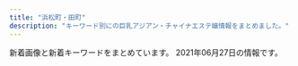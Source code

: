 ```yaml
---
title: "浜松町・田町"
description: "キーワード別にの巨乳アジアン・チャイナエステ嬢情報をまとめました。"
---
```


新着画像と新着キーワードをまとめています。
2021年06月27日の情報です。

<DmmAffiliateIns />
<KeywordTable
  shops={
    [
    {
        "station": "JR\u7530\u753a\u99c5\u897f\u53e3",
        "keywords": {},
        "img_links": [
            "https://static.wixstatic.com/media/c0eb72_026f8703429f4d1a93067d6664ba9e24~mv2.png",
            "https://static.wixstatic.com/media/c0eb72_349ce6f6faed4c09b9ec1e412ba7a370~mv2.jpg",
            "https://static.wixstatic.com/media/c0eb72_068fd8e3a6034963bb1dcf1002759294~mv2.png",
            "https://static.wixstatic.com/media/c0eb72_9f57c6ba804e4a55805040f7832a3bb9~mv2.png",
            "https://static.wixstatic.com/media/c0eb72_43f5a28bd3004602b64ed4bc3095af0e~mv2.png"
        ],
        "name": "\u68ee\u306e\u9999",
        "url": "https://www.morinokaori-massage.com/"
    },
    {
        "url": "http://www.k-harunoie.info/",
        "keywords": {},
        "name": "\u6625\u306e\u5bb6",
        "station": "JR\u7530\u753a\u99c5\u6771\u53e3",
        "img_links": [
            "http://www.k-harunoie.info/imge/ta.png",
            "http://www.k-harunoie.info/imge/sys.png",
            "http://www.k-harunoie.info/imge/s1.png",
            "http://www.k-harunoie.info/imge/service2.jpg",
            "http://www.k-harunoie.info/imge/service3.jpg",
            "http://www.k-harunoie.info/imge/p-2.jpg",
            "http://www.k-harunoie.info/imge/tel.png",
            "http://www.k-harunoie.info/imge/staff_t.jpg",
            "http://www.k-harunoie.info/imge/int2.png",
            "http://www.k-harunoie.info/imge/interior_t.jpg",
            "http://www.k-harunoie.info/imge/service1.jpg",
            "http://www.k-harunoie.info/imge/p-4.jpg",
            "http://www.k-harunoie.info/imge/p-1.jpg",
            "http://www.k-harunoie.info/imge/s0.png",
            "http://www.k-harunoie.info/imge/p-5.jpg",
            "http://www.k-harunoie.info/imge/botton.jpg"
        ]
    },
    {
        "name": "\u3072\u307e\u308f\u308a",
        "url": "http://www.himawari.mensest.com/",
        "keywords": {
            "C": 3,
            "D": 2,
            "86": 3,
            "87": 2
        },
        "img_links": [
            "http://www.himawari.mensest.com/files/003-02.jpg",
            "http://www.himawari.mensest.com/images/bj1.jpg",
            "http://www.himawari.mensest.com/files/003.jpg",
            "http://www.himawari.mensest.com/images/s_info.jpg",
            "http://www.himawari.mensest.com/files/006.jpg",
            "http://www.himawari.mensest.com/images/s_link.jpg",
            "http://www.himawari.mensest.com/files/004.jpg",
            "http://www.himawari.mensest.com/files/005-02.jpg",
            "http://www.himawari.mensest.com/files/006-02.jpg",
            "http://www.himawari.mensest.com/files/002-02.jpg",
            "http://www.himawari.mensest.com/images/s_news.jpg",
            "http://www.himawari.mensest.com/images/mobile.jpg",
            "http://www.himawari.mensest.com/files/005.jpg",
            "http://www.himawari.mensest.com/images/bj3.jpg",
            "http://www.himawari.mensest.com/files/002.jpg",
            "http://www.himawari.mensest.com/images/s_staff.jpg",
            "http://www.himawari.mensest.com/images/top.png",
            "http://www.himawari.mensest.com/images/hua.jpg",
            "http://www.himawari.mensest.com/files/004-02.jpg"
        ],
        "station": "JR\u6d5c\u677e\u753a\u99c5\u5317\u53e3"
    },
    {
        "station": "JR\u6d5c\u677e\u753a\u99c5\u5357\u53e3",
        "img_links": [
            "http://yukizhouse00.web.fc2.com/images/portfolio/work-4.jpg",
            "http://yukizhouse00.web.fc2.com/images/portfolio/work-5.jpg",
            "http://yukizhouse00.web.fc2.com/images/portfolio/work-3.jpg",
            "http://yukizhouse00.web.fc2.com/images/portfolio/work-6.jpg",
            "http://yukizhouse00.web.fc2.com/images/slider/slid1.jpg",
            "http://yukizhouse00.web.fc2.com/images/portfolio/work-1.jpg",
            "http://yukizhouse00.web.fc2.com/images/slider/slid2.jpg",
            "http://yukizhouse00.web.fc2.com/images/portfolio/work-2.jpg"
        ],
        "url": "http://yukizhouse00.web.fc2.com/",
        "keywords": {},
        "name": "Yuki\u2019s House"
    },
    {
        "name": "LEON",
        "url": "http://es-leon.link/",
        "img_links": [
            "http://es-leon.link/images/slider00.jpg",
            "http://es-leon.link/photos/sites/45/2021/03/2021041002184750.jpg",
            "http://es-leon.link/photos/sites/45/2021/03/2021033111033425.jpg",
            "http://es-leon.link/photos/sites/45/2020/10/2020101318402898.jpg",
            "http://es-leon.link/images/img_info.jpg",
            "http://es-leon.link/photos/sites/45/2021/05/2021052608131497.jpg",
            "http://es-leon.link/photos/sites/45/2020/11/2020111904152242.jpg",
            "http://es-leon.link/photos/sites/45/2021/05/2021052608061121.jpg",
            "http://es-leon.link/photos/sites/45/2021/05/2021050301212645.jpg",
            "http://es-leon.link/images/guide8.jpg",
            "http://es-leon.link/images/slider02.jpg",
            "http://es-leon.link/photos/sites/45/2020/10/2020100103284496.jpg",
            "http://es-leon.link/images/qr.png",
            "http://es-leon.link/images/card.png",
            "http://es-leon.link/photos/sites/45/2021/02/2021022702210178.jpg",
            "http://es-leon.link/images/nav_link01_no.png",
            "http://es-leon.link/images/guide3.jpg",
            "http://es-leon.link/images/nav_link06_no.png",
            "http://es-leon.link/photos/sites/45/2021/06/2021061018070213.jpg",
            "http://es-leon.link/photos/sites/45/2021/05/2021050612492894.jpg",
            "http://es-leon.link/images/profile.png",
            "http://es-leon.link/images/nav_link05_no.png",
            "http://es-leon.link/images/slider03.jpg",
            "http://es-leon.link/images/slider01.jpg",
            "http://es-leon.link/photos/sites/45/2021/05/2021053003333110.jpg",
            "http://es-leon.link/images/guide1.jpg",
            "http://es-leon.link/images/nav_link03_no.png",
            "http://es-leon.link/images/guide6.jpg",
            "http://es-leon.link/photos/sites/45/2020/10/2020100103205130.jpg",
            "http://es-leon.link/images/slider04.jpg",
            "http://es-leon.link/images/guide7.jpg",
            "http://es-leon.link/photos/sites/45/2021/04/202104301753091.jpg",
            "http://es-leon.link/images/lineline.png",
            "http://es-leon.link/images/guide4.jpg",
            "http://es-leon.link/images/nav_link04_no.png",
            "http://es-leon.link/images/pagetop.jpg",
            "http://es-leon.link/photos/sites/45/2021/05/2021053003320163.jpg",
            "http://es-leon.link/images/nav_link02_no.png",
            "http://es-leon.link/photos/sites/45/2021/04/2021043013393443.jpg",
            "http://es-leon.link/photos/sites/45/2021/05/2021053003331795.jpg",
            "http://es-leon.link/images/header.png",
            "http://es-leon.link/photos/sites/45/2021/05/2021052608044541.jpg",
            "http://es-leon.link/photos/sites/45/2020/10/2020100103205050.jpg",
            "http://es-leon.link/photos/sites/45/2021/05/2021050801322582.jpg",
            "http://es-leon.link/photos/sites/45/2021/04/2021043018143110.jpg",
            "http://es-leon.link/photos/sites/45/2021/02/2021021014235421.jpg",
            "http://es-leon.link/photos/sites/45/2021/01/2021011203314329.jpg",
            "http://es-leon.link/photos/sites/45/2021/06/2021061304005787.jpg",
            "http://es-leon.link/images/nav_link07_no.png",
            "http://es-leon.link/photos/sites/45/2021/02/202102281658118.jpg",
            "http://es-leon.link/images/guide2.jpg",
            "http://es-leon.link/photos/sites/45/2021/03/2021031222420647.jpg",
            "http://es-leon.link/photos/sites/45/2020/10/2020101318404076.jpg",
            "http://es-leon.link/photos/sites/45/2021/06/2021062605513683.jpg",
            "http://es-leon.link/images/guide5.jpg",
            "http://es-leon.link/photos/sites/45/2021/05/2021050612481738.jpg",
            "http://es-leon.link/images/guide1.png",
            "http://es-leon.link/images/guide2.png"
        ],
        "keywords": {
            "\u80f8": 1,
            "92": 2,
            "88": 5,
            "87": 2,
            "84": 4,
            "90": 1,
            "85": 3,
            "86": 2
        },
        "station": "JR\u65b0\u6a4b\u99c5\u70cf\u68ee\u53e3"
    },
    {
        "url": "http://tamachi-en.link/",
        "keywords": {
            "C": 16
        },
        "name": "\u7e01",
        "img_links": [
            "http://tamachi-en.link/images/new1.jpg",
            "http://tamachi-en.link/images/sakula.jpg",
            "http://tamachi-en.link/images/g6.jpg",
            "http://tamachi-en.link/images/g5.jpg",
            "http://tamachi-en.link/images/g3.jpg",
            "http://tamachi-en.link/images/mobile.png",
            "http://tamachi-en.link/images/zi_staff.png",
            "http://tamachi-en.link/images/g1.jpg",
            "http://tamachi-en.link/images/g4.jpg",
            "http://tamachi-en.link/images/zi_link.png",
            "http://tamachi-en.link/images/g2.jpg",
            "http://tamachi-en.link/images/g0.jpg",
            "http://tamachi-en.link/images/g8.jpg",
            "http://tamachi-en.link/images/top.jpg"
        ],
        "station": "JR\u7530\u753a\u99c5\u6771\u53e3"
    },
    {
        "img_links": [
            "https://aroma-queen.work/images/st/st_cindy.jpg",
            "https://aroma-queen.work/images/st/st_rinda_4.jpg",
            "https://aroma-queen.work/images/st/st_16_1.jpg",
            "https://aroma-queen.work/images/st/st_lucy_3.jpg",
            "https://aroma-queen.work/images/st/st_aya.jpg",
            "https://aroma-queen.work/images/st/st_koy_2.jpg",
            "https://aroma-queen.work/images/st/st_rinda_0.jpg",
            "https://aroma-queen.work/images/top2.png",
            "https://aroma-queen.work/images/top.png",
            "https://aroma-queen.work/images/st/st_angel_2.jpg",
            "https://aroma-queen.work/images/st/st_18.jpg",
            "https://aroma-queen.work/images/st/st_pink_3.jpg",
            "https://aroma-queen.work/images/st/st_min_2.jpg",
            "https://aroma-queen.work/images/st/st_ai.jpg",
            "https://aroma-queen.work/images/st/st_nori.jpg",
            "https://aroma-queen.work/images/st/st_yuri_2.jpg",
            "https://aroma-queen.work/images/st/st_min_4.jpg",
            "https://aroma-queen.work/images/st/st_7_1.jpg",
            "https://aroma-queen.work/images/st/st_rena_2.jpg",
            "https://aroma-queen.work/images/st/st_10_1.jpg",
            "https://aroma-queen.work/images/st/st_pink_2.jpg",
            "https://aroma-queen.work/images/st/st_rinda_2.jpg",
            "https://aroma-queen.work/images/st/st_bibi_1.jpg",
            "https://aroma-queen.work/images/st/st_anan.jpg",
            "https://aroma-queen.work/images/st/st_20.jpg",
            "https://aroma-queen.work/images/st/st_17.jpg",
            "https://aroma-queen.work/images/st/st_angel_3.jpg",
            "https://aroma-queen.work/images/st/st_maya_1.jpg",
            "https://aroma-queen.work/images/st/st_nina_3.jpg",
            "https://aroma-queen.work/images/st/st_huxa.jpg",
            "https://aroma-queen.work/images/st/st_nana_1.jpg",
            "https://aroma-queen.work/images/st/st_21.jpg",
            "https://aroma-queen.work/images/st/st_pink_1.jpg",
            "https://aroma-queen.work/images/st/st_sayuri_1.jpg",
            "https://aroma-queen.work/images/st/st_yuri.jpg",
            "https://aroma-queen.work/images/st/st_rinda_1.jpg",
            "https://aroma-queen.work/images/st/st_saya_0.jpg",
            "https://aroma-queen.work/images/st/st_ai_2.jpg",
            "https://aroma-queen.work/images/st/st_yumi.jpg",
            "https://aroma-queen.work/images/st/st_rinda_6.jpg",
            "https://aroma-queen.work/images/st/st_kaori_1.jpg",
            "https://aroma-queen.work/images/st/st_dan_1.jpg",
            "https://aroma-queen.work/images/st/st_sofea_2.jpg",
            "https://aroma-queen.work/images/st/st_5_1.jpg",
            "https://aroma-queen.work/images/st/st_nuna2.jpg",
            "https://aroma-queen.work/images/st/st_kou1.jpg",
            "https://aroma-queen.work/images/st/st_miki.jpg",
            "https://aroma-queen.work/images/week_campaign.jpg",
            "https://aroma-queen.work/images/st/st_gei.jpg",
            "https://aroma-queen.work/images/st/st_coco_1.jpg",
            "https://aroma-queen.work/images/st/st_koko_1.jpg",
            "https://aroma-queen.work/images/st/st_nana.jpg",
            "https://aroma-queen.work/images/st/st_13.jpg",
            "https://aroma-queen.work/images/st/st_yuri_3.jpg",
            "https://aroma-queen.work/images/st/st_hana_2.jpg",
            "https://aroma-queen.work/images/st/st_emi_1.jpg",
            "https://aroma-queen.work/images/st/st_22.jpg",
            "https://aroma-queen.work/images/st/st_rei.jpg",
            "https://aroma-queen.work/images/st/st_aiko_2.jpg",
            "https://aroma-queen.work/images/st/st_yuyu.jpg",
            "https://aroma-queen.work/images/st/st_saya_1.jpg",
            "https://aroma-queen.work/images/st/st_nami_1.jpg",
            "https://aroma-queen.work/images/st/st_nanako.jpg",
            "https://aroma-queen.work/images/st/st_hara.jpg",
            "https://aroma-queen.work/images/st/st_cake_1.jpg",
            "https://aroma-queen.work/images/st/st_ai1.jpg",
            "https://aroma-queen.work/images/st/st_ou_1.jpg",
            "https://aroma-queen.work/images/st/st_chiba_4.jpg",
            "https://aroma-queen.work/images/st/st_mirror_2.jpg",
            "https://aroma-queen.work/images/st/st_19.jpg",
            "https://aroma-queen.work/images/st/st_jerry.jpg",
            "https://aroma-queen.work/images/st/st_.jpg",
            "https://aroma-queen.work/images/st/st_kou2.jpg",
            "https://aroma-queen.work/images/top_campaign_dec.jpg",
            "https://aroma-queen.work/images/st/st_bibi.jpg",
            "https://aroma-queen.work/images/st/st_aya_1.jpg",
            "https://aroma-queen.work/images/st/st_bibi_2.jpg",
            "https://aroma-queen.work/images/st/st_kei.jpg",
            "https://aroma-queen.work/images/st/st_ai_1.jpg",
            "https://aroma-queen.work/images/st/st_dan_2.jpg",
            "https://aroma-queen.work/images/st/st_nuna.jpg",
            "https://aroma-queen.work/images/st/st_chiba_2.jpg",
            "https://aroma-queen.work/images/st/st_kiki_1.jpg",
            "https://aroma-queen.work/images/st/st_aiko_1.jpg",
            "https://aroma-queen.work/images/st/st_emi.jpg",
            "https://aroma-queen.work/images/st/st_pink_4.jpg",
            "https://aroma-queen.work/images/st/st_hara3.jpg",
            "https://aroma-queen.work/images/st/st_minto_1.jpg",
            "https://aroma-queen.work/images/st/st_shizuka_1.jpg",
            "https://aroma-queen.work/images/st/st_jasmine_1.jpg",
            "https://aroma-queen.work/images/st/st_honey_1.jpg",
            "https://aroma-queen.work/images/st/st_ryuu_2.jpg",
            "https://aroma-queen.work/images/st/st_mayumi_2.jpg",
            "https://aroma-queen.work/images/st/st_kiki2.jpg",
            "https://aroma-queen.work/images/st/st_ou_3.jpg",
            "https://aroma-queen.work/images/st/st_14_1.jpg",
            "https://aroma-queen.work/images/st/st_maisy.jpg",
            "https://aroma-queen.work/images/st/st_hana_1.jpg",
            "https://aroma-queen.work/images/st/st_mirror_3.jpg",
            "https://aroma-queen.work/images/st/st_get_3.jpg",
            "https://aroma-queen.work/images/st/st_rei_2.jpg",
            "https://aroma-queen.work/images/st/st_jj_1.jpg",
            "https://aroma-queen.work/images/st/st_sakura_1.jpg",
            "https://aroma-queen.work/images/st/st_mimi_1.jpg",
            "https://aroma-queen.work/images/st/st_nan.jpg",
            "https://aroma-queen.work/images/st/st_party_2.jpg",
            "https://aroma-queen.work/images/st/st_ami_2.jpg",
            "https://aroma-queen.work/images/top_campaign_spring.jpg",
            "https://aroma-queen.work/images/st/st_koko.jpg",
            "https://aroma-queen.work/images/st/st_joy.jpg",
            "https://aroma-queen.work/images/st/st_rei_3.jpg",
            "https://aroma-queen.work/images/st/st_dan_3.jpg",
            "https://aroma-queen.work/images/st/st_eri.jpg",
            "https://aroma-queen.work/images/st/st_yuri_4.jpg",
            "https://aroma-queen.work/images/st/st_ou_2.jpg",
            "https://aroma-queen.work/images/st/st_four1.jpg",
            "https://aroma-queen.work/images/st/st_mayumi_1.jpg",
            "https://aroma-queen.work/images/st/st_joy_1.jpg",
            "https://aroma-queen.work/images/st/st_nuna3.jpg",
            "https://aroma-queen.work/images/st/st_25.jpg",
            "https://aroma-queen.work/images/st/st_aigo.jpg",
            "https://aroma-queen.work/images/st/st_kaori_2.jpg",
            "https://aroma-queen.work/images/st/st_risa_1.jpg",
            "https://aroma-queen.work/images/st/st_joy_2.jpg",
            "https://aroma-queen.work/images/st/st_mai_1.jpg",
            "https://aroma-queen.work/images/st/st_chiba_1.jpg"
        ],
        "keywords": {
            "E": 13,
            "\u80f8": 4,
            "\u30bb\u30af\u30b7\u30fc": 2,
            "F": 2,
            "D": 10,
            "\u4e73": 4,
            "G": 1
        },
        "name": "Aroma Coco8",
        "url": "https://aroma-queen.work/",
        "station": "JR\u65b0\u6a4b\u99c5\u70cf\u68ee\u53e3"
    },
    {
        "img_links": [
            "http://www.es-tokyo.link/images/newface.jpg",
            "http://www.es-tokyo.link/images/head.jpg",
            "http://www.es-tokyo.link/img/suzu1.jpg",
            "http://www.es-tokyo.link/images/int2.jpg",
            "http://www.es-tokyo.link/images/20.jpg",
            "http://www.es-tokyo.link/images/5.jpg",
            "http://www.es-tokyo.link/images/sys2.jpg",
            "http://www.es-tokyo.link/img/izumi2.jpg",
            "http://www.es-tokyo.link/img/erin2.jpg",
            "http://www.es-tokyo.link/images/24.jpg",
            "http://www.es-tokyo.link/images/b3.jpg",
            "http://www.es-tokyo.link/img/hikari1.jpg",
            "http://www.es-tokyo.link/images/interior_t.jpg",
            "http://www.es-tokyo.link/img/yui1.jpg",
            "http://www.es-tokyo.link/img/naomi1.jpg",
            "http://www.es-tokyo.link/images/int1.jpg",
            "http://www.es-tokyo.link/img/erin1.jpg",
            "http://www.es-tokyo.link/images/3.jpg",
            "http://www.es-tokyo.link/images/tel.jpg",
            "http://www.es-tokyo.link/images/9.jpg",
            "http://www.es-tokyo.link/images/b1.jpg",
            "http://www.es-tokyo.link/images/19.jpg",
            "http://www.es-tokyo.link/images/sys1.jpg",
            "http://www.es-tokyo.link/images/b2.jpg",
            "http://www.es-tokyo.link/images/staff_t.jpg",
            "http://www.es-tokyo.link/img/kaori1.jpg",
            "http://www.es-tokyo.link/img/minami2.jpg",
            "http://www.es-tokyo.link/images/25.jpg",
            "http://www.es-tokyo.link/images/31.jpg",
            "http://www.es-tokyo.link/img/miwa1.jpg",
            "http://www.es-tokyo.link/images/32.jpg",
            "http://www.es-tokyo.link/img/momoko1.jpg",
            "http://www.es-tokyo.link/img/rin1.jpg",
            "http://www.es-tokyo.link/images/mobile.jpg",
            "http://www.es-tokyo.link/img/mayu1.jpg",
            "http://www.es-tokyo.link/images/30.jpg",
            "http://www.es-tokyo.link/img/izumi1.jpg",
            "http://www.es-tokyo.link/images/news.jpg",
            "http://www.es-tokyo.link/img/ami1.jpg",
            "http://www.es-tokyo.link/images/s1.png",
            "http://www.es-tokyo.link/images/28.jpg",
            "http://www.es-tokyo.link/img/minami1.jpg",
            "http://www.es-tokyo.link/img/emili1.jpg",
            "http://www.es-tokyo.link/images/23.jpg",
            "http://www.es-tokyo.link/images/22.jpg",
            "http://www.es-tokyo.link/images/27.jpg"
        ],
        "station": "JR\u6d5c\u677e\u753a\u99c5\u5357\u53e3",
        "keywords": {},
        "name": "Pandora*\u30d1\u30f3\u30c9\u30e9",
        "url": "http://www.es-tokyo.link"
    },
    {
        "keywords": {},
        "img_links": [
            "http://romantic-est.info/img/cg03.jpg",
            "http://romantic-est.info/img/r3.jpg",
            "http://romantic-est.info/img/r1.jpg",
            "https://s-este.jp/img/common/freebanner/200_40.png",
            "http://romantic-est.info/img/topimg.jpg",
            "http://romantic-est.info/img/cg061.jpg",
            "http://romantic-est.info/img/cg071.jpg",
            "http://romantic-est.info/img/cg09.jpg",
            "http://romantic-est.info/img/r5.jpg",
            "http://romantic-est.info/img/cg06.jpg",
            "http://romantic-est.info/link/menlog.jpg",
            "http://romantic-est.info/img/cg031.jpg",
            "http://romantic-est.info/img/line.jpg",
            "http://romantic-est.info/img/kan.jpg",
            "https://www.est-tatsujin.jp/theme/esthe_no_tatsujin_front/banner/estbnr_s2_200x40.jpg",
            "http://romantic-est.info/img/topimg1.jpg",
            "http://romantic-est.info/img/rec00.jpg",
            "http://romantic-est.info/img/r2.jpg",
            "http://romantic-est.info/img/cg07.jpg",
            "http://romantic-est.info/img/cg11.jpg",
            "http://romantic-est.info/img/r4.jpg",
            "http://romantic-est.info/img/line1.jpg",
            "http://romantic-est.info/img/cg091.jpg",
            "http://romantic-est.info/img/cg111.jpg"
        ],
        "station": "\u5185\u5e78\u753a\u99c5A3",
        "url": "http://romantic-est.info/",
        "name": "\u30ab\u30b5\u30d6\u30e9\u30f3\u30ab"
    },
    {
        "keywords": {
            "87": 4,
            "86": 4,
            "85": 4,
            "83": 4,
            "90": 4
        },
        "name": "\u6c34\u7121\u6708\uff5e\u307f\u306a\u3065\u304d\uff5e",
        "station": "JR\u6d5c\u677e\u753a\u99c5\u5357\u53e3",
        "img_links": [
            "https://minazuki-tokyo.com/wp-content/uploads/2021/02/sm03.png",
            "https://minazuki-tokyo.com/wp-content/uploads/2021/02/price.png",
            "https://minazuki-tokyo.com/wp-content/uploads/2021/02/yumi.png",
            "https://minazuki-tokyo.com/wp-content/uploads/2021/02/koyuri.png",
            "https://minazuki-tokyo.com/wp-content/uploads/2021/02/t02.png",
            "https://minazuki-tokyo.com/wp-content/uploads/2021/02/top2.png",
            "https://minazuki-tokyo.com/wp-content/uploads/2021/02/yumi.jpg",
            "https://minazuki-tokyo.com/wp-content/uploads/2021/02/t01.png",
            "https://minazuki-tokyo.com/wp-content/uploads/2021/02/t08.png",
            "https://minazuki-tokyo.com/wp-content/uploads/2021/02/sm02.png",
            "https://minazuki-tokyo.com/wp-content/uploads/2021/02/ayu.jpg",
            "https://minazuki-tokyo.com/wp-content/uploads/2021/02/yuyu.png",
            "https://minazuki-tokyo.com/wp-content/uploads/2021/02/t04.png",
            "https://minazuki-tokyo.com/wp-content/uploads/2021/02/koyuri-1.jpg",
            "https://minazuki-tokyo.com/wp-content/uploads/2020/11/photo02.png",
            "https://minazuki-tokyo.com/wp-content/uploads/2021/02/top1.png",
            "https://minazuki-tokyo.com/wp-content/uploads/2021/02/haru.jpg",
            "https://minazuki-tokyo.com/wp-content/uploads/2021/02/t03.png",
            "https://minazuki-tokyo.com/wp-content/uploads/2021/02/sm04.png",
            "https://minazuki-tokyo.com/wp-content/uploads/2021/02/yuyu2.jpg",
            "https://minazuki-tokyo.com/wp-content/uploads/2021/02/2-09.png",
            "https://minazuki-tokyo.com/wp-content/uploads/2021/02/ayu.png",
            "https://minazuki-tokyo.com/wp-content/uploads/2021/02/haru.png",
            "https://minazuki-tokyo.com/wp-content/uploads/2021/03/top10.png",
            "https://minazuki-tokyo.com/wp-content/uploads/2021/02/sm01.png",
            "https://minazuki-tokyo.com/wp-content/uploads/2020/11/photo03.png",
            "https://minazuki-tokyo.com/wp-content/uploads/2021/02/t05.png",
            "https://minazuki-tokyo.com/wp-content/uploads/2021/02/t07.png",
            "https://minazuki-tokyo.com/wp-content/uploads/2021/02/cam.png",
            "https://minazuki-tokyo.com/wp-content/uploads/2021/02/t06.png",
            "https://minazuki-tokyo.com/wp-content/uploads/2020/11/photo04.png",
            "https://minazuki-tokyo.com/wp-content/uploads/2020/11/photo05.png",
            "https://minazuki-tokyo.com/wp-content/uploads/2020/11/photo01.png"
        ],
        "url": "https://minazuki-tokyo.com/"
    },
    {
        "url": "http://body-heal.net/",
        "img_links": [
            "http://body-heal.net/images/store/06.jpg",
            "http://body-heal.net/js/sliderLine/slide_prev.png",
            "http://body-heal.net/staffPhoto/b20190120201033.jpg",
            "http://body-heal.net/images/access/01.jpg",
            "http://body-heal.net/js/sliderLine/slide_next.png",
            "http://body-heal.net/images/store/01.jpg",
            "http://body-heal.net/staffPhoto/b20190608222039.jpg",
            "http://body-heal.net/staffPhoto/b20180926231950.jpg",
            "http://body-heal.net/images/store/04.jpg",
            "http://body-heal.net/images/access/02.jpg",
            "http://body-heal.net/images/access/04.jpg",
            "http://body-heal.net/images/access/05.jpg",
            "http://body-heal.net/staffPhoto/b20190218130854.jpg",
            "http://body-heal.net/staffPhoto/b20180721035111.jpg",
            "http://body-heal.net/images/show.jpg",
            "http://body-heal.net/images/store/05.jpg",
            "http://body-heal.net/images/access/03.jpg",
            "http://body-heal.net/uploadfiles/images/campaignBodyHealNet.jpg",
            "http://body-heal.net/staffPhoto/b20190117105438.jpg",
            "http://body-heal.net/staffPhoto/b20190608220420.jpg"
        ],
        "keywords": {
            "87": 6,
            "88": 10,
            "E": 6,
            "84": 4,
            "85": 4
        },
        "station": "JR\u7530\u753a\u99c5\u4e09\u7530\u53e3",
        "name": "Tami"
    },
    {
        "img_links": [
            "http://melpomene-est.biz/images/cg08.jpg",
            "http://melpomene-est.biz/images/r1.jpg",
            "http://melpomene-est.biz/images/rosel.png",
            "http://melpomene-est.biz/images/ac2.jpg",
            "http://melpomene-est.biz/images/ac1.jpg",
            "http://melpomene-est.biz/images/cg03.jpg",
            "http://melpomene-est.biz/images/cg06.jpg",
            "http://melpomene-est.biz/images/cg01.jpg",
            "http://melpomene-est.biz/images/ac3.jpg",
            "http://melpomene-est.biz/images/cg02.jpg",
            "http://melpomene-est.biz/images/r6.jpg",
            "http://melpomene-est.biz/images/b3.jpg",
            "http://melpomene-est.biz/images/roser.png",
            "http://melpomene-est.biz/images/ac4.jpg",
            "http://melpomene-est.biz/images/b2.jpg",
            "http://melpomene-est.biz/images/r5.jpg",
            "http://melpomene-est.biz/images/cg09.jpg",
            "http://melpomene-est.biz/images/r2.jpg",
            "http://melpomene-est.biz/images/tel.png",
            "http://melpomene-est.biz/images/b6.jpg",
            "http://melpomene-est.biz/images/b5.jpg",
            "http://melpomene-est.biz/images/b1.jpg",
            "http://melpomene-est.biz/images/kan.jpg",
            "http://melpomene-est.biz/images/qrc.png",
            "http://melpomene-est.biz/images/r3.jpg",
            "http://melpomene-est.biz/images/r4.jpg",
            "http://melpomene-est.biz/images/cg05.jpg",
            "http://melpomene-est.biz/images/b4.jpg"
        ],
        "url": "http://melpomene-est.biz/",
        "name": "\u30bb\u30cf\u30c8",
        "keywords": {
            "87": 6,
            "86": 31
        },
        "station": "JR\u65b0\u6a4b\u99c5\u65e5\u6bd4\u8c37\u53e3"
    },
    {
        "img_links": [
            "http://kokoro-spa.info/img/ttl_news.png",
            "http://kokoro-spa.info/img/slider/2.jpg",
            "http://kokoro-spa.info/img/shop/no-pic.jpg",
            "http://kokoro-spa.info/img/ttl_info.png",
            "http://kokoro-spa.info/img/qrcode.png",
            "http://kokoro-spa.info/img/pickup.jpg",
            "http://kokoro-spa.info/img/shop/kanban.jpg"
        ],
        "keywords": {},
        "url": "http://kokoro-spa.info/",
        "name": "\u672a\u6765",
        "station": "JR\u65b0\u6a4b\u99c5\u70cf\u68ee\u53e3"
    },
    {
        "img_links": [
            "https://hamamatsucho-mensesthe.net/images/footer-l.png",
            "https://hamamatsucho-mensesthe.net/staff/top/nao-s1.jpg",
            "https://hamamatsucho-mensesthe.net/icon/twitter.png",
            "https://hamamatsucho-mensesthe.net/wp/wp-content/uploads/2020/11/urara.jpg",
            "https://hamamatsucho-mensesthe.net/wp/icon/line.png",
            "https://hamamatsucho-mensesthe.net/staff/top/ayaka-s1.jpg",
            "https://hamamatsucho-mensesthe.net/room/room-l1.jpg",
            "https://hamamatsucho-mensesthe.net/wp/wp-content/uploads/2020/01/emi-l1.jpg",
            "https://hamamatsucho-mensesthe.net/room/room-l3.jpg",
            "https://hamamatsucho-mensesthe.net/images/footer-r.png",
            "https://hamamatsucho-mensesthe.net/room/room-l4.jpg",
            "https://hamamatsucho-mensesthe.net/wp/wp-content/uploads/2020/08/ayaka.jpg",
            "https://hamamatsucho-mensesthe.net/wp/icon/facebook.png",
            "https://hamamatsucho-mensesthe.net/wp/wp-content/uploads/2020/10/aki-150x150.jpg",
            "https://hamamatsucho-mensesthe.net/wp/wp-content/uploads/2019/07/587590BB-96D0-4887-BE26-3B1413FF7283-150x150.jpeg",
            "https://hamamatsucho-mensesthe.net/staff/top/miyu-s1.jpg",
            "https://hamamatsucho-mensesthe.net/wp/wp-content/uploads/2019/05/nao-150x150.jpg",
            "https://hamamatsucho-mensesthe.net/wp/wp-content/uploads/2021/05/yuki.jpg",
            "https://hamamatsucho-mensesthe.net/room/room-l6.jpg",
            "https://hamamatsucho-mensesthe.net/wp/wp-content/uploads/2020/02/1714CAA8-3D57-4009-AB72-F5A8E6B60310.jpeg",
            "https://hamamatsucho-mensesthe.net/wp/images/top2.jpg",
            "https://hamamatsucho-mensesthe.net/wp/wp-content/uploads/2021/06/133ABF71-000E-4977-BA85-B92556F1D9CB.jpeg",
            "https://hamamatsucho-mensesthe.net/images/clear.png",
            "https://hamamatsucho-mensesthe.net/wp/icon/twitter.png",
            "https://hamamatsucho-mensesthe.net/wp/wp-content/uploads/2019/05/alice-150x150.jpg",
            "https://hamamatsucho-mensesthe.net/images/flower.png",
            "https://hamamatsucho-mensesthe.net/icon/google_plus.png",
            "https://hamamatsucho-mensesthe.net/wp/wp-content/uploads/2019/02/paypay2.jpg",
            "https://hamamatsucho-mensesthe.net/wp/images/clear.png",
            "https://hamamatsucho-mensesthe.net/staff/top/rin-s1.jpg",
            "https://hamamatsucho-mensesthe.net/wp/images/top3.jpg",
            "https://hamamatsucho-mensesthe.net/wp/wp-content/uploads/2019/05/rin-150x150.jpg",
            "https://hamamatsucho-mensesthe.net/staff/top/aki-s1.jpg",
            "https://hamamatsucho-mensesthe.net/wp/wp-content/uploads/2021/05/yuki-s1-150x150.jpg",
            "https://hamamatsucho-mensesthe.net/wp/wp-content/uploads/2020/01/mitsuki.jpg",
            "https://hamamatsucho-mensesthe.net/wp/images/mensesthe.jpg",
            "https://hamamatsucho-mensesthe.net/staff/top/yuki-s1.jpg",
            "https://hamamatsucho-mensesthe.net/wp/wp-content/uploads/2019/10/eri-150x150.jpg",
            "https://hamamatsucho-mensesthe.net/wp/wp-content/uploads/2019/07/0677E994-1DBF-4E0E-AB70-7CA5C034B140-150x150.jpeg",
            "https://hamamatsucho-mensesthe.net/wp/wp-content/uploads/2020/01/misaki-l2.jpg",
            "https://hamamatsucho-mensesthe.net/staff/top/yuna-s1.jpg",
            "https://hamamatsucho-mensesthe.net/icon/line.png",
            "https://hamamatsucho-mensesthe.net/staff/top/mitsuki-s1.jpg",
            "https://hamamatsucho-mensesthe.net/staff/top/emi-s1.jpg",
            "https://hamamatsucho-mensesthe.net/wp/wp-content/uploads/2021/01/yuna-150x150.jpg",
            "https://hamamatsucho-mensesthe.net/wp/wp-content/uploads/2020/02/nana.jpg",
            "https://hamamatsucho-mensesthe.net/icon/facebook.png",
            "https://hamamatsucho-mensesthe.net/wp/icon/google_plus.png",
            "https://hamamatsucho-mensesthe.net/room/room-l5.jpg",
            "https://hamamatsucho-mensesthe.net/link/mens-esthe.png",
            "https://hamamatsucho-mensesthe.net/room/room-l2.jpg",
            "https://hamamatsucho-mensesthe.net/wp/wp-content/uploads/2020/02/stand-by.jpg",
            "https://hamamatsucho-mensesthe.net/wp/images/top1.jpg"
        ],
        "keywords": {
            "C": 2,
            "D": 14,
            "E": 6
        },
        "station": "JR\u6d5c\u677e\u753a\u99c5\u5317\u53e3",
        "name": "SERA",
        "url": "https://hamamatsucho-mensesthe.net/"
    },
    {
        "url": "http://www.shiawasenojikan.esjp.info/",
        "station": "JR\u65b0\u6a4b\u99c5\u65e5\u6bd4\u8c37\u53e3",
        "img_links": [
            "http://www.shiawasenojikan.esjp.info/files/009-02.jpg",
            "http://www.shiawasenojikan.esjp.info/files/001-02.jpg",
            "http://www.shiawasenojikan.esjp.info/files/003-02.jpg",
            "http://www.shiawasenojikan.esjp.info/files/001-03.jpg",
            "http://www.shiawasenojikan.esjp.info/images/staff_t.jpg",
            "http://www.shiawasenojikan.esjp.info/files/003-03.jpg",
            "http://www.shiawasenojikan.esjp.info/images/tel.jpg",
            "http://www.shiawasenojikan.esjp.info/files/010-02.jpg",
            "http://www.shiawasenojikan.esjp.info/files/009.jpg",
            "http://www.shiawasenojikan.esjp.info/images/sys3.jpg",
            "http://www.shiawasenojikan.esjp.info/files/010.jpg",
            "http://www.shiawasenojikan.esjp.info/files/009-03.jpg",
            "http://www.shiawasenojikan.esjp.info/files/010-03.jpg",
            "http://www.shiawasenojikan.esjp.info/images/mobile.jpg",
            "http://www.shiawasenojikan.esjp.info/images/link_t.jpg",
            "http://www.shiawasenojikan.esjp.info/images/head.jpg",
            "http://www.shiawasenojikan.esjp.info/files/015-03.jpg",
            "http://www.shiawasenojikan.esjp.info/files/001.jpg",
            "http://www.shiawasenojikan.esjp.info/images/int2.jpg",
            "http://www.shiawasenojikan.esjp.info/images/interior_t.jpg",
            "http://www.shiawasenojikan.esjp.info/images/news.jpg",
            "http://www.shiawasenojikan.esjp.info/files/015-02.jpg",
            "http://www.shiawasenojikan.esjp.info/files/003.jpg",
            "http://www.shiawasenojikan.esjp.info/files/015.jpg"
        ],
        "keywords": {
            "D": 5,
            "86": 1,
            "87": 3,
            "88": 1
        },
        "name": "\u5e78\u305b\u306e\u6642\u9593"
    },
    {
        "url": "https://hamamatsucho-esthe.work/",
        "name": "Artemis",
        "keywords": {
            "D": 18,
            "C": 12
        },
        "img_links": [
            "https://hamamatsucho-esthe.work/button/blog.png",
            "https://hamamatsucho-esthe.work/2020/07/30/maki-s1.jpg",
            "https://hamamatsucho-esthe.work/images/main-sp.jpg",
            "https://hamamatsucho-esthe.work/menu/info.png",
            "https://hamamatsucho-esthe.work/staff/riri-l1.jpg",
            "https://hamamatsucho-esthe.work/room/1-s.jpg",
            "https://hamamatsucho-esthe.work/menu/home.png",
            "https://hamamatsucho-esthe.work/room/esthe3.jpg",
            "https://hamamatsucho-esthe.work/staff/riko-s1.jpg",
            "https://hamamatsucho-esthe.work/room/3-l.jpg",
            "https://hamamatsucho-esthe.work/room/1-l.jpg",
            "https://hamamatsucho-esthe.work/icon/google_plus.png",
            "https://hamamatsucho-esthe.work/icon/facebook.png",
            "https://hamamatsucho-esthe.work/2018/09/10/misa-s1.jpg",
            "https://hamamatsucho-esthe.work/2019/05/25/riko-s1.jpg",
            "https://hamamatsucho-esthe.work/staff/riri-s1.jpg",
            "https://hamamatsucho-esthe.work/images/qrcode.png",
            "https://hamamatsucho-esthe.work/staff/maki-l1.jpg",
            "https://hamamatsucho-esthe.work/button/staff.png",
            "https://hamamatsucho-esthe.work/images/main1.jpg",
            "https://hamamatsucho-esthe.work/2021/03/26/riri-s1.jpg",
            "https://hamamatsucho-esthe.work/room/2-s.jpg",
            "https://hamamatsucho-esthe.work/images/footer-l.png",
            "https://hamamatsucho-esthe.work/staff/mimi-l1.jpg",
            "https://hamamatsucho-esthe.work/2018/09/10/sora-s1.jpg",
            "https://hamamatsucho-esthe.work/2020/01/05/yuki-s1.jpg",
            "https://hamamatsucho-esthe.work/staff/yuki-s1.jpg",
            "https://hamamatsucho-esthe.work/room/4-l.jpg",
            "https://hamamatsucho-esthe.work/staff/yuki-l1.jpg",
            "https://hamamatsucho-esthe.work/icon/twitter.png",
            "https://hamamatsucho-esthe.work/2021/05/20/mimi-s1.jpg",
            "https://hamamatsucho-esthe.work/button/home.png",
            "https://hamamatsucho-esthe.work/room/2-l.jpg",
            "https://hamamatsucho-esthe.work/menu/blog.png",
            "https://hamamatsucho-esthe.work/staff/nana-l1.jpg",
            "https://hamamatsucho-esthe.work/2020/11/06/momo-s1.jpg",
            "https://hamamatsucho-esthe.work/2019/05/25/koko-s1.jpg",
            "https://hamamatsucho-esthe.work/staff/mimi-s1.jpg",
            "https://hamamatsucho-esthe.work/2018/11/09/kana-s1.jpg",
            "https://hamamatsucho-esthe.work/2018/12/26/sayaka-s1.jpg",
            "https://hamamatsucho-esthe.work/2019/06/14/riri-s1.jpg",
            "https://hamamatsucho-esthe.work/2019/01/14/emi-s1.jpg",
            "https://hamamatsucho-esthe.work/images/footer-r.png",
            "https://hamamatsucho-esthe.work/2021/06/04/yuki-s1.jpg",
            "https://hamamatsucho-esthe.work/room/3-s.jpg",
            "https://hamamatsucho-esthe.work/2021/04/22/nana-s1.jpg",
            "https://hamamatsucho-esthe.work/room/4-s.jpg",
            "https://hamamatsucho-esthe.work/staff/nana-s1.jpg",
            "https://hamamatsucho-esthe.work/staff/maki-s1.jpg",
            "https://hamamatsucho-esthe.work/room/esthe1.jpg",
            "https://hamamatsucho-esthe.work/2019/11/05/nanami-s1.jpg",
            "https://hamamatsucho-esthe.work/images/clear.png",
            "https://hamamatsucho-esthe.work/menu/gallery.png",
            "https://hamamatsucho-esthe.work/room/esthe2.jpg",
            "https://hamamatsucho-esthe.work/menu/friend.png",
            "https://hamamatsucho-esthe.work/icon/line.png",
            "https://hamamatsucho-esthe.work/kana01.png"
        ],
        "station": "JR\u6d5c\u677e\u753a\u99c5\u5317\u53e3"
    },
    {
        "keywords": {},
        "url": "http://shiawase.mssg.jp/",
        "img_links": [
            "http://shiawase.mssg.jp/images/top/top_02.jpg",
            "http://shiawase.mssg.jp/images/home/top_qp.jpg",
            "http://shiawase.mssg.jp/images/gallery/gallery_top.jpg",
            "http://shiawase.mssg.jp/images/home/index_03.jpg",
            "http://shiawase.mssg.jp/images/top/top_01.jpg",
            "http://shiawase.mssg.jp/images/top/top_05.jpg",
            "http://shiawase.mssg.jp/images/staff/staff_top.jpg",
            "http://shiawase.mssg.jp/images/gallery/gallery_402.jpg",
            "http://shiawase.mssg.jp/images/staff/sta_010.jpg",
            "http://shiawase.mssg.jp/images/system/syatem_302.jpg",
            "http://shiawase.mssg.jp/images/staff/sta_0z8.jpg",
            "http://shiawase.mssg.jp/images/staff/sta_04.jpg",
            "http://shiawase.mssg.jp/images/staff_one/staff_one_01.jpg",
            "http://shiawase.mssg.jp/images/home/index_page_top.jpg",
            "http://shiawase.mssg.jp/images/gallery/gallery_401.jpg",
            "http://shiawase.mssg.jp/images/staff/sta_012.jpg",
            "http://shiawase.mssg.jp/images/home/index_tel.jpg",
            "http://shiawase.mssg.jp/images/staff/sta_021.jpg",
            "http://shiawase.mssg.jp/images/gallery/gallery_104.jpg",
            "http://shiawase.mssg.jp/images/staff_one/staff_one_03.jpg",
            "http://shiawase.mssg.jp/images/top/top_03.jpg",
            "http://shiawase.mssg.jp/images/gallery/gallery_101.jpg",
            "http://shiawase.mssg.jp/images/staff/sta_0z9.jpg",
            "http://shiawase.mssg.jp/images/gallery/gallery_403.jpg",
            "http://shiawase.mssg.jp/images/home/index_qup.jpg",
            "http://shiawase.mssg.jp/images/staff/sta_0z11.jpg",
            "http://shiawase.mssg.jp/images/top/top_04.jpg",
            "http://shiawase.mssg.jp/images/system/syatem_301.jpg",
            "http://shiawase.mssg.jp/images/staff_image/staff_d08b.jpg",
            "http://shiawase.mssg.jp/images/staff_one/staff_one_04.jpg",
            "http://shiawase.mssg.jp/images/staff/sta_022.jpg",
            "http://shiawase.mssg.jp/images/staff_one/staff_one_07.png",
            "http://shiawase.mssg.jp/images/top/top_06.jpg",
            "http://shiawase.mssg.jp/images/staff_image/staff_d07a.jpg",
            "http://shiawase.mssg.jp/images/staff/sta_023.jpg",
            "http://shiawase.mssg.jp/images/gallery/gallery_102.jpg",
            "http://shiawase.mssg.jp/images/staff_image/staff_d010a.jpg",
            "http://shiawase.mssg.jp/images/staff_one/staff_one_05.jpg",
            "http://shiawase.mssg.jp/images/staff_image/staff_d08a.jpg",
            "http://shiawase.mssg.jp/images/gallery/gallery_01.jpg",
            "http://shiawase.mssg.jp/images/staff_one/staff_one_top.jpg",
            "http://shiawase.mssg.jp/images/home/QR.png",
            "http://shiawase.mssg.jp/images/staff_one/staff_one_08.png",
            "http://shiawase.mssg.jp/images/staff/sta_015.jpg",
            "http://shiawase.mssg.jp/images/staff_one/staff_one_02.jpg",
            "http://shiawase.mssg.jp/images/home/index_04.jpg",
            "http://shiawase.mssg.jp/images/staff_image/staff_d07b.jpg",
            "http://shiawase.mssg.jp/images/gallery/gallery_103.jpg",
            "http://shiawase.mssg.jp/images/top/top_08.png",
            "http://shiawase.mssg.jp/images/system/syatem_303.jpg",
            "http://shiawase.mssg.jp/images/gallery/gallery_404.jpg"
        ],
        "station": "JR\u7530\u753a\u99c5\u897f\u53e3",
        "name": "\u3057\u3042\u308f\u305b\uff5eSHIAWASE\uff5e"
    },
    {
        "url": "http://www.momigoku.mensest.com/",
        "img_links": [
            "http://www.momigoku.mensest.com/files/002-03.jpg",
            "http://www.momigoku.mensest.com/files/006-03.jpg",
            "http://www.momigoku.mensest.com/files/001-03.jpg",
            "http://www.momigoku.mensest.com/images/line.png",
            "http://www.momigoku.mensest.com/files/007.jpg",
            "http://www.momigoku.mensest.com/files/006.jpg",
            "http://www.momigoku.mensest.com/files/005.jpg",
            "http://www.momigoku.mensest.com/files/004-02.jpg",
            "http://www.momigoku.mensest.com/files/003-02.jpg",
            "http://www.momigoku.mensest.com/files/004.jpg",
            "http://www.momigoku.mensest.com/files/005-02.jpg",
            "http://www.momigoku.mensest.com/files/007-02.jpg",
            "http://www.momigoku.mensest.com/files/003-03.jpg",
            "http://www.momigoku.mensest.com/files/005-03.jpg",
            "http://www.momigoku.mensest.com/files/004-03.jpg",
            "http://www.momigoku.mensest.com/photo_news/upimg/8319560bd95f8c3e68_0.jpg",
            "http://www.momigoku.mensest.com/images/r3.jpg",
            "http://www.momigoku.mensest.com/files/006-02.jpg",
            "http://www.momigoku.mensest.com/files/003.jpg",
            "http://www.momigoku.mensest.com/files/001-02.jpg",
            "http://www.momigoku.mensest.com/files/002.jpg",
            "http://www.momigoku.mensest.com/files/002-02.jpg",
            "http://www.momigoku.mensest.com/photo_news/upimg/3223360c02f1517deb_0.jpg",
            "http://www.momigoku.mensest.com/images/mobile.jpg",
            "http://www.momigoku.mensest.com/files/001.jpg",
            "http://www.momigoku.mensest.com/files/007-03.jpg"
        ],
        "keywords": {
            "\u30bb\u30af\u30b7\u30fc": 3,
            "E": 4,
            "C": 19,
            "87": 28,
            "D": 20
        },
        "station": "JR\u65b0\u6a4b\u99c5\u70cf\u68ee\u53e3",
        "name": "\u3082\u307f\u6975"
    },
    {
        "img_links": [
            "https://hamamatsucho-mensesthe.com/button/sche.png",
            "https://hamamatsucho-mensesthe.com/2018/12/21/koko-s1.jpg",
            "https://hamamatsucho-mensesthe.com/staff2/wp-content/uploads/2021/06/yuki02.png",
            "https://hamamatsucho-mensesthe.com/staff/yoko-s1.jpg",
            "https://hamamatsucho-mensesthe.com/icon/line.png",
            "https://hamamatsucho-mensesthe.com/nana03.png",
            "https://hamamatsucho-mensesthe.com/staff/yuyu-s1.jpg",
            "https://hamamatsucho-mensesthe.com/kumi1.jpg",
            "https://hamamatsucho-mensesthe.com/staff2/wp-content/uploads/2021/03/miku03.png",
            "https://hamamatsucho-mensesthe.com/staff/koko-s1.jpg",
            "https://hamamatsucho-mensesthe.com/icon/facebook.png",
            "https://hamamatsucho-mensesthe.com/room/esthe1.jpg",
            "https://hamamatsucho-mensesthe.com/staff2/wp-content/uploads/2021/06/miki01.png",
            "https://hamamatsucho-mensesthe.com/staff2/wp-content/uploads/2020/11/siruet.png",
            "https://hamamatsucho-mensesthe.com/images/footer-r.png",
            "https://hamamatsucho-mensesthe.com/images/main1.jpg",
            "https://hamamatsucho-mensesthe.com/staff/nana-l1.jpg",
            "https://hamamatsucho-mensesthe.com/room/2.jpg",
            "https://hamamatsucho-mensesthe.com/icon/google_plus.png",
            "https://hamamatsucho-mensesthe.com/images/header3.png",
            "https://hamamatsucho-mensesthe.com/button/staff.png",
            "https://hamamatsucho-mensesthe.com/2018/11/23/arisa-s1.jpg",
            "https://hamamatsucho-mensesthe.com/2018/12/21/yuyu-s1.jpg",
            "https://hamamatsucho-mensesthe.com/staff/yuyu-l1.jpg",
            "https://hamamatsucho-mensesthe.com/room/esthe2.jpg",
            "https://hamamatsucho-mensesthe.com/staff2/wp-content/uploads/2021/06/ai01.png",
            "https://hamamatsucho-mensesthe.com/staff/yoko-l1.jpg",
            "https://hamamatsucho-mensesthe.com/menu/gallery.png",
            "https://hamamatsucho-mensesthe.com/2018/06/12/yoko-s1.jpg",
            "https://hamamatsucho-mensesthe.com/room/1.jpg",
            "https://hamamatsucho-mensesthe.com/images/main-sp.jpg",
            "https://hamamatsucho-mensesthe.com/menu/friend.png",
            "https://hamamatsucho-mensesthe.com/staff/nana-s1.jpg",
            "https://hamamatsucho-mensesthe.com/staff2/wp-content/uploads/2019/12/haru-1.png",
            "https://hamamatsucho-mensesthe.com/menu/home.png",
            "https://hamamatsucho-mensesthe.com/miyuki01.png",
            "https://hamamatsucho-mensesthe.com/2018/06/08/hana-s2.jpg",
            "https://hamamatsucho-mensesthe.com/staff/arisa-l1.jpg",
            "https://hamamatsucho-mensesthe.com/staff/arisa-s1.jpg",
            "https://hamamatsucho-mensesthe.com/2017/10/08/ruru-s1.jpg",
            "https://hamamatsucho-mensesthe.com/menu/sche.png",
            "https://hamamatsucho-mensesthe.com/staff2/wp-content/uploads/2021/06/hime01.png",
            "https://hamamatsucho-mensesthe.com/room/3.jpg",
            "https://hamamatsucho-mensesthe.com/staff/koko-l1.jpg",
            "https://hamamatsucho-mensesthe.com/button/home.png",
            "https://hamamatsucho-mensesthe.com/images/footer-l.png",
            "https://hamamatsucho-mensesthe.com/2018/03/02/anna-s1.jpg",
            "https://hamamatsucho-mensesthe.com/staff2/wp-content/uploads/2021/05/mimi02.png",
            "https://hamamatsucho-mensesthe.com/staff2/wp-content/uploads/2019/12/nanami02-2.png",
            "https://hamamatsucho-mensesthe.com/room/4.jpg",
            "https://hamamatsucho-mensesthe.com/kumi2.jpg",
            "https://hamamatsucho-mensesthe.com/images/flower.png",
            "https://hamamatsucho-mensesthe.com/staff2/wp-content/uploads/2020/11/momo02.png",
            "https://hamamatsucho-mensesthe.com/staff2/wp-content/uploads/2021/03/rina03.png",
            "https://hamamatsucho-mensesthe.com/room/esthe3.jpg",
            "https://hamamatsucho-mensesthe.com/images/clear.png",
            "https://hamamatsucho-mensesthe.com/icon/twitter.png",
            "https://hamamatsucho-mensesthe.com/menu/info.png",
            "https://hamamatsucho-mensesthe.com/staff2/wp-content/uploads/2021/06/linko05.png"
        ],
        "url": "https://hamamatsucho-mensesthe.com/",
        "keywords": {
            "F": 4,
            "C": 2,
            "E": 3,
            "D": 6
        },
        "name": "Oriental Spa",
        "station": "JR\u6d5c\u677e\u753a\u99c5\u5317\u53e3"
    }
]
}
/>
<DmmAffiliateScript />
